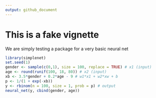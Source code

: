 ```yaml
---
output: github_document
---
```


# This is a fake vignette
  
We are simply testing a package for a very basic neural net

```r
library(simplenet)
set.seed(1)
gender <- sample(c(0,1), size = 100, replace = TRUE) # x1 (input)
age <- round(runif(100, 18, 80)) # x2 (input)
xb <- 3.5*gender + 0.2*age - 9 # w1*x1 + w2*xw + b
p <- 1/(1 + exp(-xb))
y <- rbinom(n = 100, size = 1, prob = p) # output
neural_net(y, cbind(gender, age))
```
